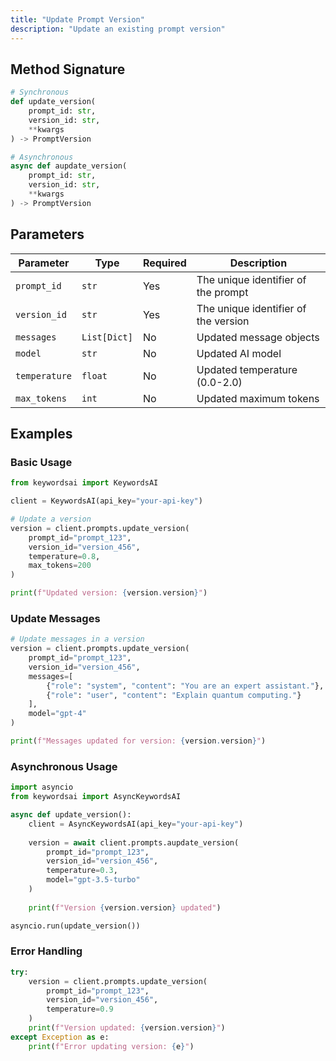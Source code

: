 ```yaml
---
title: "Update Prompt Version"
description: "Update an existing prompt version"
---
```


## Method Signature

```python
# Synchronous
def update_version(
    prompt_id: str,
    version_id: str,
    **kwargs
) -> PromptVersion

# Asynchronous
async def aupdate_version(
    prompt_id: str,
    version_id: str,
    **kwargs
) -> PromptVersion
```

## Parameters

| Parameter | Type | Required | Description |
|-----------|------|----------|-------------|
| `prompt_id` | `str` | Yes | The unique identifier of the prompt |
| `version_id` | `str` | Yes | The unique identifier of the version |
| `messages` | `List[Dict]` | No | Updated message objects |
| `model` | `str` | No | Updated AI model |
| `temperature` | `float` | No | Updated temperature (0.0-2.0) |
| `max_tokens` | `int` | No | Updated maximum tokens |

## Examples

### Basic Usage
```python
from keywordsai import KeywordsAI

client = KeywordsAI(api_key="your-api-key")

# Update a version
version = client.prompts.update_version(
    prompt_id="prompt_123",
    version_id="version_456",
    temperature=0.8,
    max_tokens=200
)

print(f"Updated version: {version.version}")
```

### Update Messages
```python
# Update messages in a version
version = client.prompts.update_version(
    prompt_id="prompt_123",
    version_id="version_456",
    messages=[
        {"role": "system", "content": "You are an expert assistant."},
        {"role": "user", "content": "Explain quantum computing."}
    ],
    model="gpt-4"
)

print(f"Messages updated for version: {version.version}")
```

### Asynchronous Usage
```python
import asyncio
from keywordsai import AsyncKeywordsAI

async def update_version():
    client = AsyncKeywordsAI(api_key="your-api-key")
    
    version = await client.prompts.aupdate_version(
        prompt_id="prompt_123",
        version_id="version_456",
        temperature=0.3,
        model="gpt-3.5-turbo"
    )
    
    print(f"Version {version.version} updated")

asyncio.run(update_version())
```

### Error Handling
```python
try:
    version = client.prompts.update_version(
        prompt_id="prompt_123",
        version_id="version_456",
        temperature=0.9
    )
    print(f"Version updated: {version.version}")
except Exception as e:
    print(f"Error updating version: {e}")
```